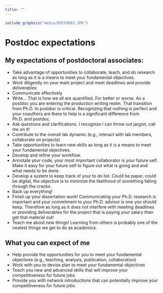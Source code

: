 ```yaml
---
title: ""
---
```

```r
include_graphics("media/DSCF0082.JPG")
```
<!--
library(knitr)
rmarkdown::render_site()# build website
 
# rmarkdown::render_site("index.Rmd")# build webpage
  q(save="no")  
-->


# Postdoc expectations


## My expectations of postdoctoral associates:

* Take advantage of opportunities to collaborate, teach, and do research 
as long as it is a means to meet your fundamental objectives. 
* Work diligently on your main project and meet deadlines and provide 
deliverables 
* Communicate effectively
* Write... That is how we all are quantified. For better or worse. As a 
postdoc you are entering the production writing realm. That transition 
from Ph.D. to postdoc is critical. Recognizing that nothing is perfect 
and your coauthors are there to help is a significant difference from 
Ph.D. and postdoc. 
* Ask questions and clarifications. I recognize I can throw out jargon, 
call me on it! 
* Contribute to the overall lab dynamic (e.g., interact with lab 
members, collaborate on projects) 
* Take opportunities to learn new skills as long as it is a means to 
meet your fundamental objectives. 
* Develop and refine your workflow.
* Annotate your code, your most important collaborator is your future self.
Make it easy for your future self to figure out what is going and and what
needs to be done.
* Develop a system to keep track of your to do list. Could be paper, 
could be digital, the objective is to minimize the likelihood of something
falling through the cracks. 
* Back up everything!
* Finish up your dissertation work! Communicating your Ph.D. research is 
important and your commitment to your Ph.D. advisor is one you should 
keep. Therefore as long as it does not interfere with meeting deadlines 
or providing deliverables for the project that is paying your salary 
then get that material out! 
* Teach me about new things! Learning from others is probably one of the 
neatest things we get to do as academics. 


## What you can expect of me

* Help provide the opportunities for you to meet your fundamental 
objectives (e.g., teaching, analysis, publication, collaboration) 
* Work with you to devise plan to meet your fundamental objectives 
* Teach you new and advanced skills that will improve your 
competitiveness for future jobs 
* Provide you with network introductions that can potentially improve 
your competitiveness for future jobs 

